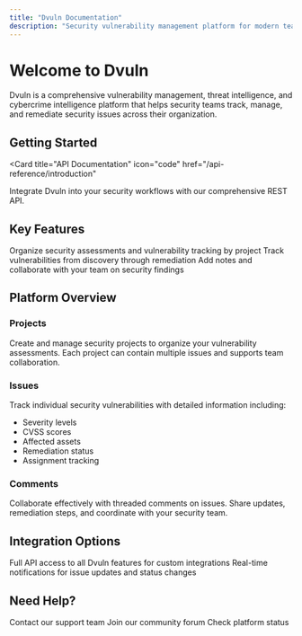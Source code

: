 ```yaml
---
title: "Dvuln Documentation"
description: "Security vulnerability management platform for modern teams"
---
```


# Welcome to Dvuln

Dvuln is a comprehensive vulnerability management, threat intelligence, and cybercrime intelligence platform that helps security teams track, manage, and remediate security issues across their organization.

## Getting Started

<Card
  title="API Documentation"
  icon="code"
  href="/api-reference/introduction"
>
  Integrate Dvuln into your security workflows with our comprehensive REST API.
</Card>

## Key Features

<Columns cols={3}>
  <Card
    title="Project Management"
    icon="folder"
  >
    Organize security assessments and vulnerability tracking by project
  </Card>
  <Card
    title="Issue Tracking"
    icon="bug"
  >
    Track vulnerabilities from discovery through remediation
  </Card>
  <Card
    title="Collaboration"
    icon="comments"
  >
    Add notes and collaborate with your team on security findings
  </Card>
</Columns>

## Platform Overview

### Projects
Create and manage security projects to organize your vulnerability assessments. Each project can contain multiple issues and supports team collaboration.

### Issues
Track individual security vulnerabilities with detailed information including:
- Severity levels
- CVSS scores
- Affected assets
- Remediation status
- Assignment tracking

### Comments
Collaborate effectively with threaded comments on issues. Share updates, remediation steps, and coordinate with your security team.

## Integration Options

<Columns cols={2}>
  <Card
    title="REST API"
    icon="plug"
    href="/api-reference/introduction"
  >
    Full API access to all Dvuln features for custom integrations
  </Card>
  <Card
    title="Webhooks - Coming soon"
    icon="webhook"
  >
    Real-time notifications for issue updates and status changes
  </Card>
</Columns>

## Need Help?

<Columns cols={3}>
  <Card
    title="Support"
    icon="life-ring"
    href="mailto:support@dvuln.com"
  >
    Contact our support team
  </Card>
  <Card
    title="Community"
    icon="users"
    href="https://community.dvuln.com"
  >
    Join our community forum
  </Card>
  <Card
    title="Status"
    icon="signal"
    href="https://status.dvuln.com"
  >
    Check platform status
  </Card>
</Columns>
